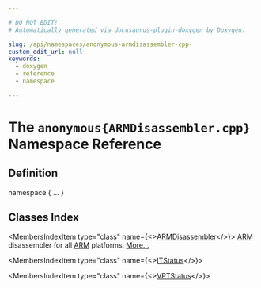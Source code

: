 ```yaml
---

# DO NOT EDIT!
# Automatically generated via docusaurus-plugin-doxygen by Doxygen.

slug: /api/namespaces/anonymous-armdisassembler-cpp-
custom_edit_url: null
keywords:
  - doxygen
  - reference
  - namespace

---
```





# The `anonymous{ARMDisassembler.cpp}` Namespace Reference

<DoxygenPage pluginConfig={pluginConfig}>



## Definition

<CodeBlock>namespace &#123; ... &#125;</CodeBlock>

## Classes Index

<MembersIndex>

<MembersIndexItem
  type="class"
  name={<><a href="/docs/api/classes/anonymous-namespace-armdisassembler-cpp-/armdisassembler">ARMDisassembler</a></>}>
<a href="/docs/api/namespaces/llvm/arm">ARM</a> disassembler for all <a href="/docs/api/namespaces/llvm/arm">ARM</a> platforms. <a href="/docs/api/classes/anonymous-namespace-armdisassembler-cpp-/armdisassembler/#details">More...</a>
</MembersIndexItem>

<MembersIndexItem
  type="class"
  name={<><a href="/docs/api/classes/anonymous-namespace-armdisassembler-cpp-/itstatus">ITStatus</a></>}>
</MembersIndexItem>

<MembersIndexItem
  type="class"
  name={<><a href="/docs/api/classes/anonymous-namespace-armdisassembler-cpp-/vptstatus">VPTStatus</a></>}>
</MembersIndexItem>

</MembersIndex>


</DoxygenPage>
